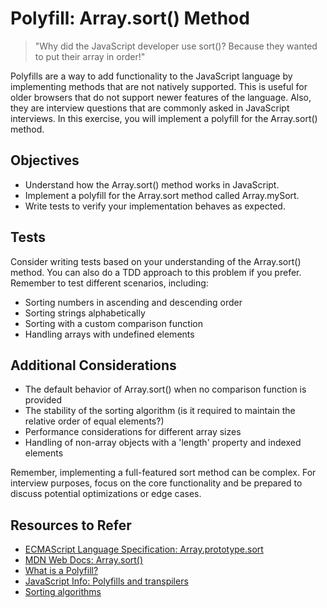 
# Polyfill: Array.sort() Method

> "Why did the JavaScript developer use sort()? Because they wanted to put their array in order!"

Polyfills are a way to add functionality to the JavaScript language by implementing methods that are not natively supported. This is useful for older browsers that do not support newer features of the language. Also, they are interview questions that are commonly asked in JavaScript interviews. In this exercise, you will implement a polyfill for the Array.sort() method.

## Objectives

- Understand how the Array.sort() method works in JavaScript.
- Implement a polyfill for the Array.sort method called Array.mySort.
- Write tests to verify your implementation behaves as expected.

## Tests

Consider writing tests based on your understanding of the Array.sort() method. You can also do a TDD approach to this problem if you prefer. Remember to test different scenarios, including:

- Sorting numbers in ascending and descending order
- Sorting strings alphabetically
- Sorting with a custom comparison function
- Handling arrays with undefined elements

## Additional Considerations

- The default behavior of Array.sort() when no comparison function is provided
- The stability of the sorting algorithm (is it required to maintain the relative order of equal elements?)
- Performance considerations for different array sizes
- Handling of non-array objects with a 'length' property and indexed elements

Remember, implementing a full-featured sort method can be complex. For interview purposes, focus on the core functionality and be prepared to discuss potential optimizations or edge cases.

## Resources to Refer

- [ECMAScript Language Specification: Array.prototype.sort](https://tc39.es/ecma262/multipage/indexed-collections.html#sec-array.prototype.sort)
- [MDN Web Docs: Array.sort()](https://developer.mozilla.org/en-US/docs/Web/JavaScript/Reference/Global_Objects/Array/sort)
- [What is a Polyfill?](https://remysharp.com/2010/10/08/what-is-a-polyfill)
- [JavaScript Info: Polyfills and transpilers](https://javascript.info/polyfills)
- [Sorting algorithms](https://en.wikipedia.org/wiki/Sorting_algorithm)
